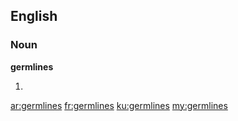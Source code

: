 ==English==

===Noun===
'''germlines'''

# {{plural of|[[germline]]}}

[[ar:germlines]]
[[fr:germlines]]
[[ku:germlines]]
[[my:germlines]]